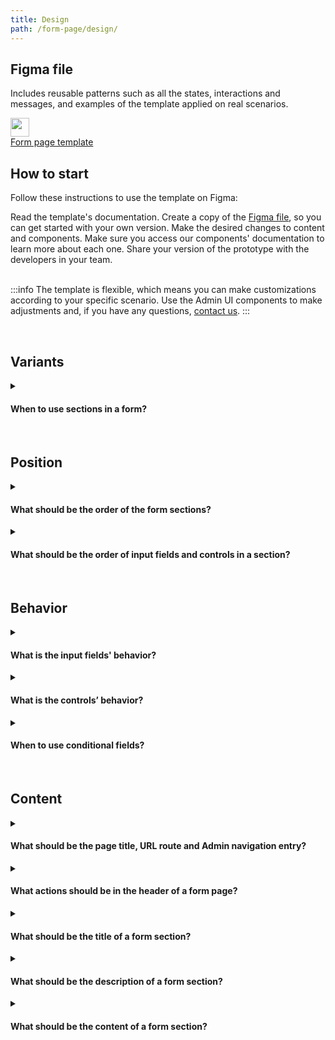 ```yaml
---
title: Design
path: /form-page/design/
---
```




## Figma file

Includes reusable patterns such as all the states, interactions and messages, and examples of the template applied on real scenarios.

<div className={csx({ border: '$neutral', padding: '20px'})}>
  <Columns>
    <Column units={0.5}>
      <div className={csx({ padding: 1})}><a href="https://www.figma.com/file/nEoSg6f8uuwSslJhwS4AQT/Listing-Page-Template?node-id=492%3A216213"><img src="https://user-images.githubusercontent.com/77292838/190273217-c19158d0-f00c-4dda-9a03-42e124f85dc5.png" width="30px"></img></a></div>
    </Column>
    <Column units={10.5}>
      <div className={csx({ padding: 7 })}><a href="https://www.figma.com/file/M4O0WAcWAZ7eUDPPWH6mu3/Form-Page-Template?node-id=504%3A208847&t=LucYA5v4whGFbT5q-1" className={csx({ float: 'left'})}>Form page template</a></div>
    </Column>
    <Column units={1}>
      <div className={csx({ padding: 7 })}><a href="https://www.figma.com/file/M4O0WAcWAZ7eUDPPWH6mu3/Form-Page-Template?node-id=504%3A208847&t=LucYA5v4whGFbT5q-1"><IconArrowUpRight className={csx({ float: 'right'})} /></a></div>
    </Column>
  </Columns>
</div>


## How to start

Follow these instructions to use the template on Figma:

<OrderedList>
  <OrderedListItem>
    Read the template's documentation.
  </OrderedListItem>
  <OrderedListItem>
    Create a copy of the <a href="https://www.figma.com/file/M4O0WAcWAZ7eUDPPWH6mu3/Form-Page-Template?node-id=504%3A208847&t=LucYA5v4whGFbT5q-1">Figma file</a>, so you can get started with your own version.
  </OrderedListItem>
  <OrderedListItem>
Make the desired changes to content and components. Make sure you access our components' documentation to learn more about each one.
  </OrderedListItem>
  <OrderedListItem>
    Share your version of the prototype with the developers in your team.
  </OrderedListItem>
</OrderedList>

<br />
<br />

:::info
The template is flexible, which means you can make customizations according to your specific scenario. Use the Admin UI components to make adjustments and, if you have any questions, [contact us](https://admin-ui.vercel.app/documentation/introduction/contact-us).
:::

<br />

## Variants

<details>
  <summary><h4>When to use sections in a form?</h4></summary>
  <div>
    <ul>
        <li>Use sections for forms with more than five fields, when the fields can grouped in a way that makes sense to merchants and won't disrupt their experience. For example, it makes sense to group the fields for an address in a section.</li>
    </ul>
  </div>
  <br />
  <div>
    <strong>What to avoid:</strong>
      <ul>
        <li>Don't include fields and lists with referenced objects in the same section.</li>
        <li>Don't include conditional fields and non-conditional fields in the same section.</li>
      </ul>
  </div>
</details>

<br />

## Position

<details>
  <summary><h4>What should be the order of the form sections?</h4></summary>
  <div>
    Order them using the following criteria:
    <ul>
        <li>More general to more specific.</li>
        <li>Required to optional.</li>
        <li>Most important to least important.</li>
    </ul>
  </div>
</details>

<details>
  <summary><h4>What should be the order of input fields and controls in a section?</h4></summary>
  <div>
    Order them using the following criteria:
    <ul>
        <li>More general to more specific.</li>
        <li>Required to optional.</li>
        <li>Most important to least important.</li>
    </ul>
    Read each field or control component’s documentation for further information.
  </div>
</details>

<br />

## Behavior

<details>
  <summary><h4>What is the input fields' behavior?</h4></summary>
  <div>
      If you want to know what is the behavior of input fields in a Form, read the <strong>Behavior</strong> section in the component’s documentation.
  </div>
</details>

<details>
  <summary><h4>What is the controls’ behavior?</h4></summary>
  <div>
      If you want to know what is the behavior of controls in a Form, read the <strong>Behavior</strong> section in the component’s documentation.
  </div>
</details>

<details>
  <summary><h4>When to use conditional fields?</h4></summary>
  <div>
    <ul>
        <li>Conditional fields are fields that become visible or are hidden depending on the value of a control field.</li>
        <li>Use a <a href="https://admin-ui.vercel.app/components/switch">Switch</a> to control the visibility of sections and fields during a progressive fill.</li>
        <li>Use a <a href="https://admin-ui.vercel.app/components/radio">Radio</a> to choose among options that will affect the following fields to be filled. For example, the form for creating a promotion can have conditional fields based on the type of promotion that was chosen.</li>
    </ul>
  </div>
</details>

<br />

## Content

<details>
  <summary><h4>What should be the page title, URL route and Admin navigation entry?</h4></summary>
  <div>
    <ul>
        <li>When an existing object is being edited, include the name of the object in the page title, URL route and Admin navigation entry, such as <em>Christmas Discount</em>.</li>
        <li>When a new object is being created, use the word *New* and the name of the entity, such as <em>New Product</em>.</li>
    </ul>
  </div>
</details>

<details>
  <summary><h4>What actions should be in the header of a form page?</h4></summary>
  <div>
    <ul>
        <li>Include a tertiary <a href="https://admin-ui.vercel.app/components/button">Button</a> that leads back to the first-level page with the icon <em>ArrowLeft</em> and the hidden label <em>Back</em>.</li>
        <li>Include a primary <a href="https://admin-ui.vercel.app/components/button">Button</a> to save the data with the label <em>Save</em>.</li>
        <li>Include a secondary <a href="https://admin-ui.vercel.app/components/button">Button</a> to discard unsaved changes and leave the flow with the label <em>Cancel</em>.</li>
        <li>For objects that have already been created, include a <a href="https://admin-ui.vercel.app/components/menu">Menu</a> with actions such as <em>Export</em> and <em>Delete</em> when editing.</li>
    </ul>
  </div>
</details>

<details>
  <summary><h4>What should be the title of a form section?</h4></summary>
  <div>
    <ul>
        <li>When the form has more than one section, it is recommended to use a title in all sections to describe the content of each one.</li>
        <li>A form section title should explain the type of information the merchant will input or select in the following group of fields and controls. For example, use the <em>Address</em> label to group address-related fields.</li>
        <li>Use sentence case, but capitalize proper nouns.</li>
    </ul>
  </div>
  <br />
  <div>
    <strong>What to avoid:</strong>
      <ul>
        <li>When the form has only one section, do not use the title in the section, use the page title to describe it.</li>
        <li>Don't include redundant words. Example: in a Form called <em>New Store</em>, do not name the form section <em>Store Address</em>, use only <em>Address</em>.</li>
        <li>Don't use verbs. For example, instead of <em>Select address</em>, use only <em>Address</em>.</li>
        <li>Don't use punctuation.</li>
      </ul>
  </div>
</details>

<details>
  <summary><h4>What should be the description of a form section?</h4></summary>
  <div>
    <ul>
        <li>In most cases, the form section title should be self explanatory. Add a description if the form section is critical or complex.</li>
        <li>Write the description text as if you are answering the following question: <em>What does this mean?</em> For example, for an <em>Address</em> section, the description text can be <em>Location of the store</em>.</li>
        <li>Start with a noun followed by additional information, such as conditions and definitions.</li>
        <li>Use sentence case, but capitalize proper nouns.</li>
        <li>Prefer using a single sentence that is short and direct.</li>
    </ul>
  </div>
  <br />
  <div>
    <strong>What to avoid:</strong>
      <ul>
        <li>Don’t write text longer than 110 characters.</li>
        <li>Don’t repeat the form title.</li>
        <li>Don’t explain the benefits of the content, only its meaning.</li>
        <li>Don’t use periods.</li>
      </ul>
  </div>
</details>

<details>
  <summary><h4>What should be the content of a form section?</h4></summary>
  <div>
      <ul>
        <li>The content of a form section is basically input fields and controls. Access each component’s documentation for further information:
          <ul>
            <li><strong>Input fields</strong>: <a href="https://admin-ui.vercel.app/components/text-input">TextInput</a>, <a href="https://admin-ui.vercel.app/components/text-area">TextArea</a>, <a href="https://admin-ui.vercel.app/components/number-input">NumberInput</a>, <a href="https://admin-ui.vercel.app/experimental/date-picker">DatePicker</a> and <a href="https://admin-ui.vercel.app/experimental/combobox">Combobox</a>.</li>
            <li><strong>Controls</strong>: <a href="https://admin-ui.vercel.app/components/checkbox">Checkbox</a>, <a href="https://admin-ui.vercel.app/components/radio">Radio</a>, <a href="https://admin-ui.vercel.app/components/select">Select</a> and <a href="https://admin-ui.vercel.app/components/switch">Switch</a>.</li>
          </ul>
        </li>
        <li>Use a list section when the merchant can add sub-items or references to the main form. In that case, use <a href="https://admin-ui.vercel.app/components/modal">Modals</a> to add or select items for the list. Such as, when the merchant adds a user in a list of users when create a user role.</li>
      </ul>
  </div>
</details>

